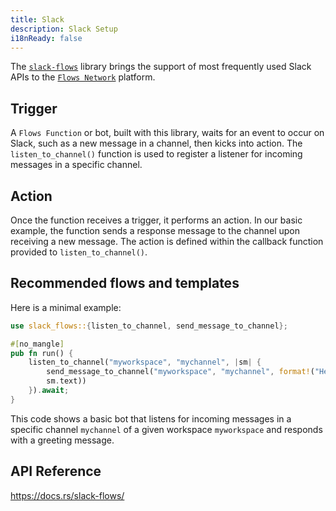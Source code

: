 ```yaml
---
title: Slack
description: Slack Setup
i18nReady: false
---
```


The [`slack-flows`](https://docs.rs/slack-flows/) library brings the support of most frequently used Slack APIs to the [`Flows Network`](https://docs.flows.network/docs/) platform.


## Trigger

A `Flows Function` or bot, built with this library, waits for an event to occur on Slack, such as a new message in a channel, then kicks into action. The `listen_to_channel()` function is used to register a listener for incoming messages in a specific channel.


## Action

Once the function receives a trigger, it performs an action. In our basic example, the function sends a response message to the channel upon receiving a new message. The action is defined within the callback function provided to `listen_to_channel()`.


## Recommended flows and templates

Here is a minimal example:

```rust
use slack_flows::{listen_to_channel, send_message_to_channel};

#[no_mangle]
pub fn run() {
    listen_to_channel("myworkspace", "mychannel", |sm| {
        send_message_to_channel("myworkspace", "mychannel", format!("Hello, {}",
        sm.text))
    }).await;
}
```


This code shows a basic bot that listens for incoming messages in a specific channel `mychannel` of a given workspace `myworkspace` and responds with a greeting message.

## API Reference

https://docs.rs/slack-flows/